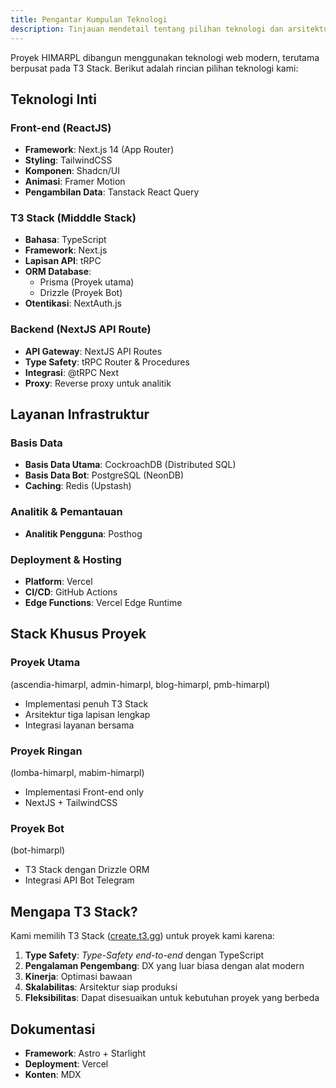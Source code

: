 ```yaml
---
title: Pengantar Kumpulan Teknologi
description: Tinjauan mendetail tentang pilihan teknologi dan arsitektur pada HIMARPL
---
```


Proyek HIMARPL dibangun menggunakan teknologi web modern, terutama berpusat pada T3 Stack. Berikut adalah rincian pilihan teknologi kami:

## Teknologi Inti

### Front-end (ReactJS)

- **Framework**: Next.js 14 (App Router)
- **Styling**: TailwindCSS
- **Komponen**: Shadcn/UI
- **Animasi**: Framer Motion
- **Pengambilan Data**: Tanstack React Query

### T3 Stack (Midddle Stack)

- **Bahasa**: TypeScript
- **Framework**: Next.js
- **Lapisan API**: tRPC
- **ORM Database**:
  - Prisma (Proyek utama)
  - Drizzle (Proyek Bot)
- **Otentikasi**: NextAuth.js

### Backend (NextJS API Route)

- **API Gateway**: NextJS API Routes
- **Type Safety**: tRPC Router & Procedures
- **Integrasi**: @tRPC Next
- **Proxy**: Reverse proxy untuk analitik

## Layanan Infrastruktur

### Basis Data

- **Basis Data Utama**: CockroachDB (Distributed SQL)
- **Basis Data Bot**: PostgreSQL (NeonDB)
- **Caching**: Redis (Upstash)

### Analitik & Pemantauan

- **Analitik Pengguna**: Posthog

### Deployment & Hosting

- **Platform**: Vercel
- **CI/CD**: GitHub Actions
- **Edge Functions**: Vercel Edge Runtime

## Stack Khusus Proyek

### Proyek Utama

(ascendia-himarpl, admin-himarpl, blog-himarpl, pmb-himarpl)

- Implementasi penuh T3 Stack
- Arsitektur tiga lapisan lengkap
- Integrasi layanan bersama

### Proyek Ringan

(lomba-himarpl, mabim-himarpl)

- Implementasi Front-end only
- NextJS + TailwindCSS

### Proyek Bot

(bot-himarpl)

- T3 Stack dengan Drizzle ORM
- Integrasi API Bot Telegram

## Mengapa T3 Stack?

Kami memilih T3 Stack ([create.t3.gg](https://create.t3.gg)) untuk proyek kami karena:

1. **Type Safety**: _Type-Safety end-to-end_ dengan TypeScript
2. **Pengalaman Pengembang**: DX yang luar biasa dengan alat modern
3. **Kinerja**: Optimasi bawaan
4. **Skalabilitas**: Arsitektur siap produksi
5. **Fleksibilitas**: Dapat disesuaikan untuk kebutuhan proyek yang berbeda

## Dokumentasi

- **Framework**: Astro + Starlight
- **Deployment**: Vercel
- **Konten**: MDX
